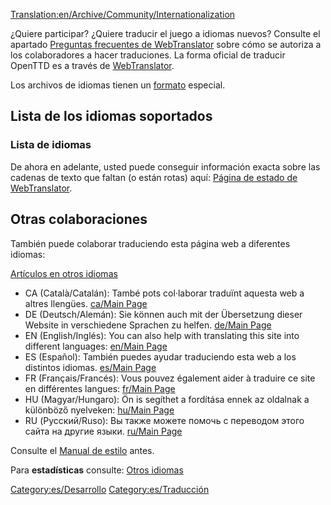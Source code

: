 [[Translation:en/Archive/Community/Internationalization]]


¿Quiere participar? ¿Quiere traducir el juego a idiomas nuevos? Consulte el apartado [http://translator.openttd.org/en/faq Preguntas frecuentes de WebTranslator] sobre cómo se autoriza a los colaboradores a hacer traduciones. La forma oficial de traducir OpenTTD es a través de [[es/WebTranslator|WebTranslator]].

Los archivos de idiomas tienen un [[es/Formato de los archivos de idiomas|formato]] especial.

=='''Lista de los idiomas soportados'''==

==='''Lista de idiomas'''===
De ahora en adelante, usted puede conseguir información exacta sobre las cadenas de texto que faltan (o están rotas) aquí:
[http://translator.openttd.org/status Página de estado de WebTranslator].

=='''Otras colaboraciones'''==
También puede colaborar traduciendo esta página web a diferentes idiomas:

[[:Category:en/Articles in other languages|Artículos en otros idiomas]]

*CA (Català/Catalán): També pots col·laborar traduïnt aquesta web a altres llengües. [[ca/Main Page]] 
*DE (Deutsch/Alemán): Sie können auch mit der Übersetzung dieser Website in verschiedene Sprachen zu helfen. [[de/Main Page]]
*EN (English/Inglés): You can also help with translating this site into different languages: [[en/Main Page]]
*ES (Español): También puedes ayudar traduciendo esta web a los distintos idiomas. [[es/Main Page]]
*FR (Français/Francés): Vous pouvez également aider à traduire ce site en différentes langues: [[fr/Main Page]]
*HU (Magyar/Hungaro): Ön is segíthet a fordítása ennek az oldalnak a különböző nyelveken: [[hu/Main Page]]
*RU (Русский/Ruso): Вы также можете помочь с переводом этого сайта на другие языки. [[ru/Main Page]]

Consulte el [[es/Manual de estilo#paginas-que-no-estan-en-ingles|Manual de estilo]] antes.

Para '''estadísticas''' consulte: [[:Category:en/Other languages|Otros idiomas]]

[[Category:es/Desarrollo]][[Category:es/Traducción]]